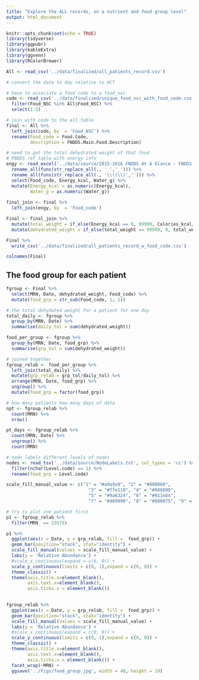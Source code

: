 ```yaml
---
title: "Explore the ALL records, on a nutrient and food group level"
output: html_document
---
```


```r
knitr::opts_chunk$set(echo = TRUE)
library(tidyverse)
library(ggpubr)
library(kableExtra)
library(ggvenn) 
library(RColorBrewer)
```

```r
All <- read_csv('../data/finalized/all_patients_record.csv')

# convert the date to day relative to HCT
```


```r
# have to associate a food code to a food_nsc
code <- read_csv('../data/finalized/unique_food_nsc_with_food_code.csv', col_types = 'ccccc') %>% 
  filter(Food_NSC %in% All$Food_NSC) %>% 
  select(1:3)

# join with code to the all table
final <- All %>% 
  left_join(code, by  = 'Food_NSC') %>% 
  rename(Food_code = Food.Code,
         description = FNDDS.Main.Food.Description)
```

```r
# need to get the total dehydrated weight of that food
# FNDDS ref table with energy info
engy <- read_excel('../data/source/2015-2016 FNDDS At A Glance - FNDDS Nutrient Values.xlsx', skip = 1, col_types  = 'text') %>% 
  rename_all(funs(str_replace_all(., ' ','_'))) %>% 
  rename_all(funs(str_replace_all(., '\\(|\\)',''))) %>% 
  select(Food_code, Energy_kcal, Water_g) %>% 
  mutate(Energy_kcal = as.numeric(Energy_kcal),
         Water_g = as.numeric(Water_g))
  
final_join <- final %>% 
  left_join(engy, by  = 'Food_code') 

Final <- final_join %>% 
  mutate(total_weight = if_else(Energy_kcal == 0, 99999, Calories_kcal/Energy_kcal*100)) %>% 
  mutate(dehydrated_weight = if_else(total_weight == 99999, 0, total_weight*(1 - Water_g/100)))

Final %>% 
  write_csv('../data/finalized/all_patients_record_w_food_code.csv')

colnames(Final)
```


## The food group for each patient 

```r
fgroup <- Final %>% 
  select(MRN, Date, dehydrated_weight, Food_code) %>% 
  mutate(food_grp = str_sub(Food_code, 1, 1))

# the total dehydated weight for a patient for one day
total_daily <- fgroup %>% 
  group_by(MRN, Date) %>% 
  summarise(daily_tol = sum(dehydrated_weight))

food_per_group <- fgroup %>% 
  group_by(MRN, Date, food_grp) %>% 
  summarise(grp_tol = sum(dehydrated_weight))

# joined together
fgroup_relab <- food_per_group %>% 
  left_join(total_daily) %>% 
  mutate(grp_relab = grp_tol/daily_tol) %>% 
  arrange(MRN, Date, food_grp) %>% 
  ungroup() %>% 
  mutate(food_grp = factor(food_grp))
```
```r
# how many patients how many days of data
npt <- fgroup_relab %>% 
  count(MRN) %>% 
  nrow()

pt_days <- fgroup_relab %>% 
  count(MRN, Date) %>% 
  ungroup() %>% 
  count(MRN)
```


```r
# node labels different levels of nodes
nodes <- read_tsv('../data/source/NodeLabels.txt', col_types = 'cc') %>% 
  filter(nchar(Level.code) == 1) %>% 
  rename(food_grp = Level.code)

scale_fill_manual_value <- c("1" = "#a9a9a9", "2" = "#800000",
                               "3" = "#ffe119", "4" = "#808000",
                               "5" = "#9a6324", "6" = "#911eb4",
                               "7" = "#469990", "8" = "#000075", "9" = "#e5a47c")
```
```r
# try to plot one patient first 
p1 <- fgroup_relab %>% 
  filter(MRN  == 23575)

p1 %>% 
  ggplot(aes(x = Date, y = grp_relab, fill =  food_grp)) +
  geom_bar(position="stack", stat="identity") +
  scale_fill_manual(values = scale_fill_manual_value) +
  labs(y = 'Relative Abundance') +
  #scale_x_continuous(expand = c(0, 0)) +
  scale_y_continuous(limits = c(0, 1),expand = c(0, 0)) +
  theme_classic() +
  theme(axis.title.x=element_blank(),
        axis.text.x=element_blank(),
        axis.ticks.x = element_blank()) 
  
```

```r
fgroup_relab %>% 
  ggplot(aes(x = Date, y = grp_relab, fill =  food_grp)) +
  geom_bar(position="stack", stat="identity") +
  scale_fill_manual(values = scale_fill_manual_value) +
  labs(y = 'Relative Abundance') +
  #scale_x_continuous(expand = c(0, 0)) +
  scale_y_continuous(limits = c(0, 1),expand = c(0, 0)) +
  theme_classic() +
  theme(axis.title.x=element_blank(),
        axis.text.x=element_blank(),
        axis.ticks.x = element_blank()) +
  facet_wrap(~MRN) +
  ggsave('../figs/food_group.jpg', width = 40, height = 10)
```

